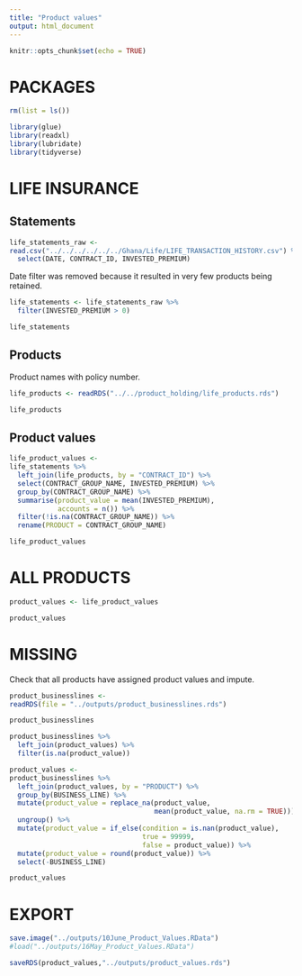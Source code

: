 ```yaml
---
title: "Product values"
output: html_document
---
```


```r
knitr::opts_chunk$set(echo = TRUE)
```

# PACKAGES

```r
rm(list = ls())

library(glue)
library(readxl)
library(lubridate)
library(tidyverse)
```

# LIFE INSURANCE

## Statements

```r
life_statements_raw <-
read.csv("../../../../../../Ghana/Life/LIFE_TRANSACTION_HISTORY.csv") %>% 
  select(DATE, CONTRACT_ID, INVESTED_PREMIUM)
```

Date filter was removed because it resulted in very few products being retained.

```r
life_statements <- life_statements_raw %>%
  filter(INVESTED_PREMIUM > 0)

life_statements
```

## Products

Product names with policy number.

```r
life_products <- readRDS("../../product_holding/life_products.rds")

life_products
```

## Product values

```r
life_product_values <-
life_statements %>% 
  left_join(life_products, by = "CONTRACT_ID") %>% 
  select(CONTRACT_GROUP_NAME, INVESTED_PREMIUM) %>% 
  group_by(CONTRACT_GROUP_NAME) %>% 
  summarise(product_value = mean(INVESTED_PREMIUM),
            accounts = n()) %>% 
  filter(!is.na(CONTRACT_GROUP_NAME)) %>% 
  rename(PRODUCT = CONTRACT_GROUP_NAME)

life_product_values
```


# ALL PRODUCTS

```r
product_values <- life_product_values

product_values
```


# MISSING

Check that all products have assigned product values and impute.

```r
product_businesslines <-
readRDS(file = "../outputs/product_businesslines.rds")

product_businesslines
```


```r
product_businesslines %>% 
  left_join(product_values) %>% 
  filter(is.na(product_value))
```


```r
product_values <-
product_businesslines %>% 
  left_join(product_values, by = "PRODUCT") %>% 
  group_by(BUSINESS_LINE) %>%
  mutate(product_value = replace_na(product_value, 
                                    mean(product_value, na.rm = TRUE))) %>% 
  ungroup() %>%
  mutate(product_value = if_else(condition = is.nan(product_value), 
                                 true = 99999, 
                                 false = product_value)) %>% 
  mutate(product_value = round(product_value)) %>% 
  select(-BUSINESS_LINE)

product_values 
```

# EXPORT

```r
save.image("../outputs/10June_Product_Values.RData")
#load("../outputs/16May_Product_Values.RData")

saveRDS(product_values,"../outputs/product_values.rds")
```